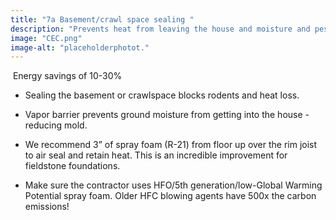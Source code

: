 ```yaml
---
title: "7a Basement/crawl space sealing "
description: "Prevents heat from leaving the house and moisture and pests from entering"
image: "CEC.png"
image-alt: "placeholderphotot."
---
```


 Energy savings of 10-30%

-   Sealing the basement or crawlspace blocks rodents and heat loss.

-   Vapor barrier prevents ground moisture from getting into the house - reducing mold.

-   We recommend 3” of spray foam (R-21) from floor up over the rim joist to air seal and retain heat. This is an incredible improvement for fieldstone foundations. 

-   Make sure the contractor uses HFO/5th generation/low-Global Warming Potential spray foam. Older HFC blowing agents have 500x the carbon emissions!
